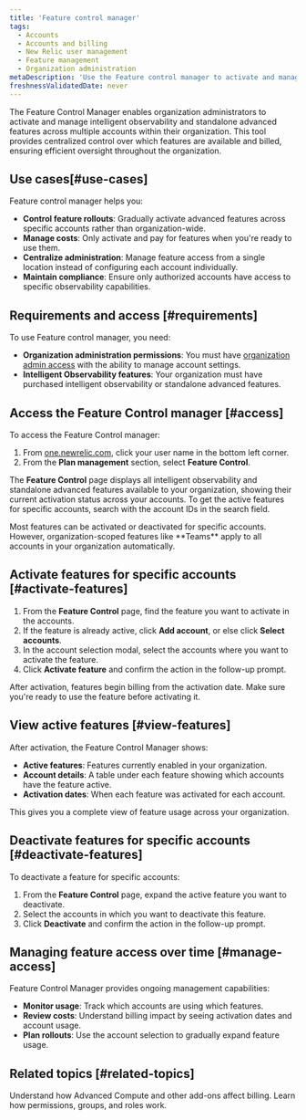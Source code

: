 ```yaml
---
title: 'Feature control manager'
tags:
  - Accounts
  - Accounts and billing
  - New Relic user management
  - Feature management
  - Organization administration
metaDescription: 'Use the Feature control manager to activate and manage Intelligent Observability features across your organization accounts.'
freshnessValidatedDate: never
---
```


The Feature Control Manager enables organization administrators to activate and manage intelligent observability and standalone advanced features across multiple accounts within their organization. This tool provides centralized control over which features are available and billed, ensuring efficient oversight throughout the organization.

## Use cases[#use-cases]

Feature control manager helps you:

* **Control feature rollouts**: Gradually activate advanced features across specific accounts rather than organization-wide.
* **Manage costs**: Only activate and pay for features when you're ready to use them.
* **Centralize administration**: Manage feature access from a single location instead of configuring each account individually.
* **Maintain compliance**: Ensure only authorized accounts have access to specific observability capabilities.


## Requirements and access [#requirements]

To use Feature control manager, you need:

* **Organization administration permissions**: You must have [organization admin access](/docs/accounts/accounts-billing/new-relic-one-user-management/user-management-concepts) with the ability to manage account settings.
* **Intelligent Observability features**: Your organization must have purchased intelligent observability or standalone advanced features.

## Access the Feature Control manager [#access]

To access the Feature Control manager:

1. From [one.newrelic.com](https://one.newrelic.com), click your user name in the bottom left corner.
2. From the <DNT>**Plan management**</DNT> section, select <DNT>**Feature Control**</DNT>.

The <DNT>**Feature Control**</DNT> page displays all intelligent observability and standalone advanced features available to your organization, showing their current activation status across your accounts. To get the active features for specific accounts, search with the account IDs in the search field.

<Callout variant="tip">
  Most features can be activated or deactivated for specific accounts. However, organization-scoped features like <DNT>**Teams**</DNT> apply to all accounts in your organization automatically.
</Callout>

## Activate features for specific accounts [#activate-features]

1. From the <DNT>**Feature Control**</DNT> page, find the feature you want to activate in the accounts.
2. If the feature is already active, click <DNT>**Add account**</DNT>, or else click <DNT>**Select accounts**</DNT>. 
3. In the account selection modal, select the accounts where you want to activate the feature.
4. Click <DNT>**Activate feature**</DNT> and confirm the action in the follow-up prompt.

<Callout variant="important">
  After activation, features begin billing from the activation date. Make sure you're ready to use the feature before activating it.
</Callout>

## View active features [#view-features]

After activation, the Feature Control Manager shows:

* **Active features**: Features currently enabled in your organization.
* **Account details**: A table under each feature showing which accounts have the feature active.
* **Activation dates**: When each feature was activated for each account.

This gives you a complete view of feature usage across your organization.

## Deactivate features for specific accounts [#deactivate-features]

To deactivate a feature for specific accounts:

1. From the <DNT>**Feature Control**</DNT> page, expand the active feature you want to deactivate.
2. Select the accounts in which you want to deactivate this feature.
3. Click <DNT>**Deactivate**</DNT> and confirm the action in the follow-up prompt.

## Managing feature access over time [#manage-access]

Feature Control Manager provides ongoing management capabilities:

* **Monitor usage**: Track which accounts are using which features.
* **Review costs**: Understand billing impact by seeing activation dates and account usage.
* **Plan rollouts**: Use the account selection to gradually expand feature usage.

## Related topics [#related-topics]

<DocTiles>
  <DocTile title="Add-on billing" path="/docs/accounts/accounts-billing/new-relic-one-pricing-billing/add-on-billing">Understand how Advanced Compute and other add-ons affect billing.</DocTile>
  <DocTile title="Important user management concepts" path="/docs/accounts/accounts-billing/new-relic-one-user-management/user-management-concepts">Learn how permissions, groups, and roles work.</DocTile>
</DocTiles>